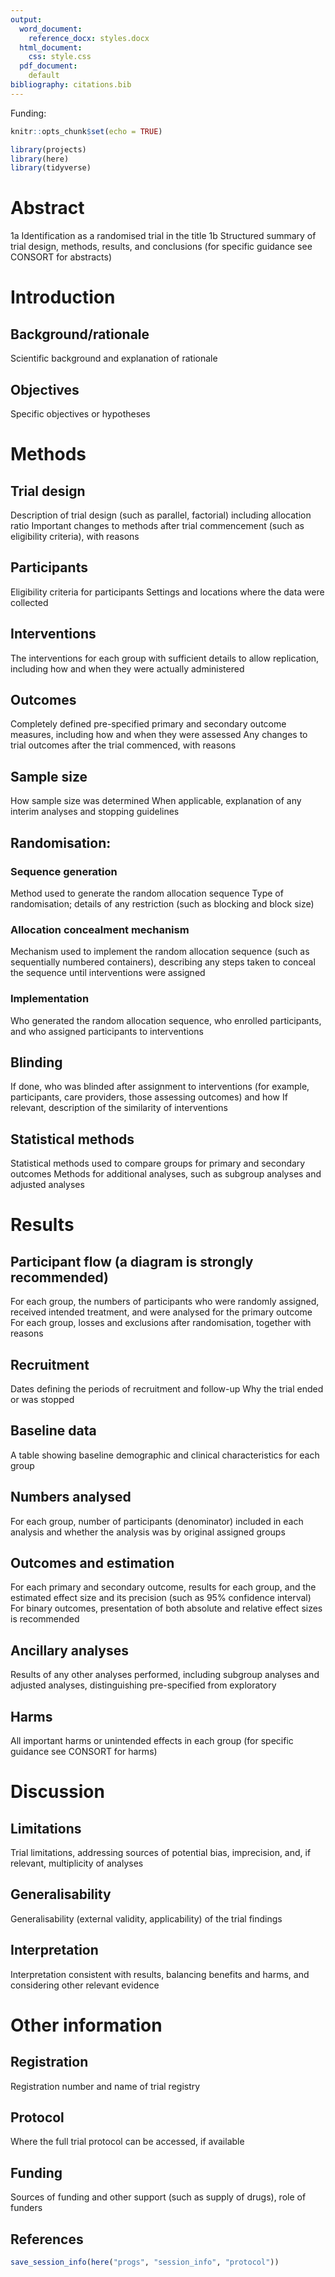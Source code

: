 ```yaml
---
output:
  word_document:
    reference_docx: styles.docx
  html_document:
    css: style.css
  pdf_document:
    default
bibliography: citations.bib
---
```


Funding:

\pagebreak

```r
knitr::opts_chunk$set(echo = TRUE)
```


```r
library(projects)
library(here)
library(tidyverse)
```

# Abstract
1a  Identification as a randomised trial in the title
1b	Structured summary of trial design, methods, results, and conclusions (for specific guidance see CONSORT for abstracts)

# Introduction

## Background/rationale
Scientific background and explanation of rationale

## Objectives
Specific objectives or hypotheses

# Methods

## Trial design
Description of trial design (such as parallel, factorial) including allocation ratio
Important changes to methods after trial commencement (such as eligibility criteria), with reasons

## Participants
Eligibility criteria for participants
Settings and locations where the data were collected

## Interventions
The interventions for each group with sufficient details to allow replication, including how and when they were actually administered

## Outcomes
Completely defined pre-specified primary and secondary outcome measures, including how and when they were assessed
Any changes to trial outcomes after the trial commenced, with reasons

## Sample size
How sample size was determined
When applicable, explanation of any interim analyses and stopping guidelines

## Randomisation:

### Sequence generation
Method used to generate the random allocation sequence
Type of randomisation; details of any restriction (such as blocking and block size)

### Allocation concealment mechanism
Mechanism used to implement the random allocation sequence (such as sequentially numbered containers), describing any steps taken to conceal the sequence until interventions were assigned

### Implementation
Who generated the random allocation sequence, who enrolled participants, and who assigned participants to interventions

## Blinding
If done, who was blinded after assignment to interventions (for example, participants, care providers, those assessing outcomes) and how
If relevant, description of the similarity of interventions

## Statistical methods
Statistical methods used to compare groups for primary and secondary outcomes
Methods for additional analyses, such as subgroup analyses and adjusted analyses

# Results

## Participant flow (a diagram is strongly recommended)
For each group, the numbers of participants who were randomly assigned, received intended treatment, and were analysed for the primary outcome
For each group, losses and exclusions after randomisation, together with reasons

## Recruitment
Dates defining the periods of recruitment and follow-up
Why the trial ended or was stopped

## Baseline data
A table showing baseline demographic and clinical characteristics for each group

## Numbers analysed
For each group, number of participants (denominator) included in each analysis and whether the analysis was by original assigned groups

## Outcomes and estimation
For each primary and secondary outcome, results for each group, and the estimated effect size and its precision (such as 95% confidence interval)
For binary outcomes, presentation of both absolute and relative effect sizes is recommended

## Ancillary analyses
Results of any other analyses performed, including subgroup analyses and adjusted analyses, distinguishing pre-specified from exploratory

## Harms
All important harms or unintended effects in each group (for specific guidance see CONSORT for harms)

# Discussion
## Limitations
Trial limitations, addressing sources of potential bias, imprecision, and, if relevant, multiplicity of analyses

## Generalisability
Generalisability (external validity, applicability) of the trial findings

## Interpretation
Interpretation consistent with results, balancing benefits and harms, and considering other relevant evidence

# Other information

## Registration
Registration number and name of trial registry

## Protocol
Where the full trial protocol can be accessed, if available

## Funding
Sources of funding and other support (such as supply of drugs), role of funders

\pagebreak

## References

```r
save_session_info(here("progs", "session_info", "protocol"))
```
